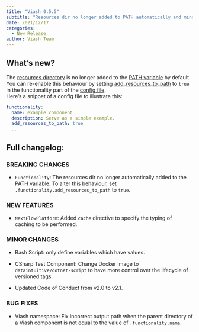 ```yaml
---
title: "Viash 0.5.5"
subtitle: "Resources dir no longer added to PATH automatically and minor changes"
date: 2021/12/17
categories:
  - New Release
author: Viash Team
---
```


## What's new?

The [resources directory](/reference/config/functionality.html#resources) is no longer added to the [PATH variable](https://en.wikipedia.org/wiki/PATH_(variable)) by default. You can re-enable this behaviour by setting [add_resources_to_path](/reference/config/functionality.html#add_resources_to_path) to `true` in the functionality part of the [config file](/reference/config/overview.html).  
Here's a snippet of a config file to illustrate this:

```yaml
functionality:
  name: example_component
  description: Serve as a simple example.
  add_resources_to_path: true
  ...
```

## Full changelog:

### BREAKING CHANGES

* `Functionality`: The resources dir no longer automatically added to the PATH variable. 
  To alter this behaviour, set `.functionality.add_resources_to_path` to `true`.

### NEW FEATURES

* `NextFlowPlatform`: Added `cache` directive to specify the typing of caching to be performed.

### MINOR CHANGES

* Bash Script: only define variables which have values.

* CSharp Test Component: Change Docker image to `dataintuitive/dotnet-script` to have more control over the lifecycle of 
  versioned tags.

* Updated Code of Conduct from v2.0 to v2.1.

### BUG FIXES

* Viash namespace: Fix incorrect output path when the parent directory of a Viash component is not equal to the value of
  `.functionality.name`.